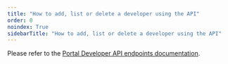 ```yaml
---
title: "How to add, list or delete a developer using the API"
order: 0
noindex: True
sidebarTitle: "How to add, list or delete a developer using the API"
---
```



<LegacyClassicPortalApi/>

Please refer to the [Portal Developer API endpoints documentation](/tyk-apis/tyk-portal-api/portal-developers).



